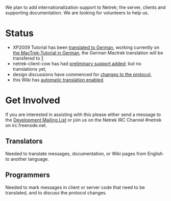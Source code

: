 We plan to add internationalization support to Netrek; the server, clients and supporting documentation.  We are looking for volunteers to help us.

= Status =

* XP2009 Tutorial has been [http://wiki.us.netrek.org/index.php/XP2009Tutorial/de translated to German], working currently on [http://wiki.us.netrek.org/index.php/User:Manuel the MacTrek-Tutorial in German], the German Mactrek translation will be transfered to [http://wiki.us.netrek.org/index.php/Mactrekmanual/de]
* netrek-client-cow has had [http://mailman.us.netrek.org/pipermail/netrek-dev/2009-March/005306.html preliminary support added]; but no translations yet, 
* design discussions have commenced for [http://mailman.us.netrek.org/pipermail/netrek-dev/2009-March/005314.html changes to the protocol],
* this Wiki has [[WikiTranslation|automatic translation enabled]].

= Get Involved =

If you are interested in assisting with this please either send a message to the [mailto:netrek-dev@us.netrek.org Development Mailing List] or join us on the Netrek IRC Channel #netrek on irc.freenode.net.

== Translators ==

Needed to translate messages, documentation, or Wiki pages from English to another language.

== Programmers ==

Needed to mark messages in client or server code that need to be translated, and to discuss the protocol changes.